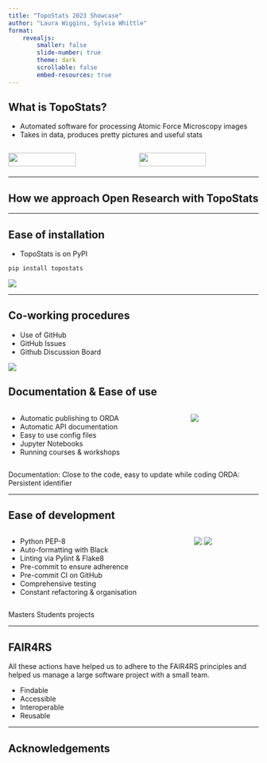 ```yaml
---
title: "TopoStats 2023 Showcase"
author: "Laura Wiggins, Sylvia Whittle"
format: 
    revealjs: 
        smaller: false
        slide-number: true
        theme: dark
        scrollable: false
        embed-resources: true
---
```


## What is TopoStats?

* Automated software for processing Atomic Force Microscopy images
* Takes in data, produces pretty pictures and useful stats

:::: {.columns}
::: {.column width="50%"}
![](./before.png){width=75%}
:::
::: {.column width="50%"}
![](./after_no_border.png){width=75%}
:::
::::

---

## How we approach Open Research with TopoStats


---

## Ease of installation

* TopoStats is on PyPI
```.bash
pip install topostats
```

![](./pypi.png)

---

## Co-working procedures

* Use of GitHub
* GitHub Issues
* Github Discussion Board

![](./discussions.png)

## Documentation & Ease of use

:::: {.columns}
::: {.column}
* Automatic publishing to ORDA
* Automatic API documentation
* Easy to use config files
* Jupyter Notebooks
* Running courses & workshops
:::
::: {.column}
![](./documentation.png)
:::

::::


::: {.notes}
Documentation: Close to the code, easy to update while coding
ORDA: Persistent identifier

:::

---

## Ease of development

:::: {.columns}
::: {.column}
* Python PEP-8
* Auto-formatting with Black
* Linting via Pylint & Flake8
* Pre-commit to ensure adherence
* Pre-commit CI on GitHub
* Comprehensive testing
* Constant refactoring & organisation
:::
::: {.column}
![](test-coverage.png)
![](tests.png)
:::
::::

::: {.notes}
Masters Students projects

:::

---

## FAIR4RS

All these actions have helped us to adhere to the FAIR4RS principles and helped us manage a large software project with a small team.

* Findable
* Accessible
* Interoperable
* Reusable
<!---
 * Findable & Unique identifier for each version
    + TopoStats is now versioned with proper nomenclature & metadata in the repo
* Accessible
    + Open Source on GitHub, Code is routinely submitted to ORDA for perpetual access.
* Interoperable
    + Use of standard formats and systems.
* Reusable
    + Documentation, detailled information on context and dependencies. 
--->

---

## Acknowledgements



